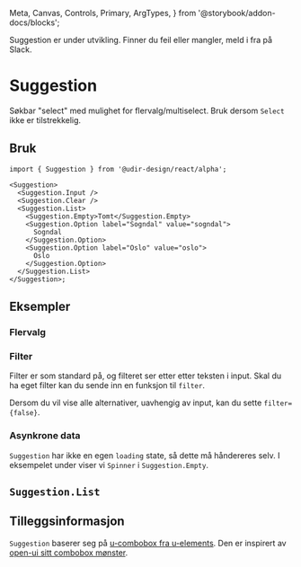   Meta,
  Canvas,
  Controls,
  Primary,
  ArgTypes,
} from '@storybook/addon-docs/blocks';

<Meta of={SuggestionStories} />

<Alert data-color="warning">
  Suggestion er under utvikling. Finner du feil eller mangler, meld i fra på
  Slack.
</Alert>

# Suggestion

Søkbar "select" med mulighet for flervalg/multiselect. Bruk dersom `Select` ikke er tilstrekkelig.

<Primary />
<Controls />

## Bruk

```tsx
import { Suggestion } from '@udir-design/react/alpha';

<Suggestion>
  <Suggestion.Input />
  <Suggestion.Clear />
  <Suggestion.List>
    <Suggestion.Empty>Tomt</Suggestion.Empty>
    <Suggestion.Option label="Sogndal" value="sogndal">
      Sogndal
    </Suggestion.Option>
    <Suggestion.Option label="Oslo" value="oslo">
      Oslo
    </Suggestion.Option>
  </Suggestion.List>
</Suggestion>;
```

## Eksempler

### Flervalg

<Canvas of={SuggestionStories.Multiple} />

### Filter

Filter er som standard på, og filteret ser etter etter teksten i input.
Skal du ha eget filter kan du sende inn en funksjon til `filter`.

Dersom du vil vise alle alternativer, uavhengig av input, kan du sette `filter={false}`.

<Canvas of={SuggestionStories.CustomFilterAlt1} />

### Asynkrone data

`Suggestion` har ikke en egen `loading` state, så dette må håndereres selv.
I eksempelet under viser vi `Spinner` i `Suggestion.Empty`.

<Canvas of={SuggestionStories.FetchExternal} />

## `Suggestion.List`

<ArgTypes of={SuggestionList} />

## Tilleggsinformasjon

`Suggestion` baserer seg på [u-combobox fra u-elements](https://u-elements.github.io/u-elements/elements/u-combobox).
Den er inspirert av [open-ui sitt combobox mønster](https://open-ui.org/components/combobox.explainer/).
